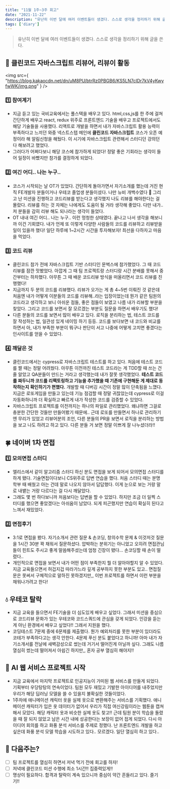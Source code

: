 ```yaml
---
title: "11월 1주~3주 회고"
date: "2021-11-22"
description: "유난히 이번 달에 여러 이벤트들이 생겼다. 스스로 생각을 정리하기 위해 글을 쓴다."
tags: ['diary']
---
```


> 유난히 이번 달에 여러 이벤트들이 생겼다. 스스로 생각을 정리하기 위해 글을 쓴다.

## 🧹 클린코드 자바스크립트 리뷰어, 리뷰이 활동

<img
  src={
    "https://blog.kakaocdn.net/dn/uM8PU/btrRz0PBGB6/KS5LN7cIDr7kV4yKwyfwWK/img.png"
  }
/>

### 1️⃣ 참여계기

- 지금 듣고 있는 국비교육에서는 풀스택을 배우고 있다. html,css,js를 한 주에 걸쳐 간단하게 배우고 react, redux 위주로 프론트엔드 기술을 배우고 프로젝트에서도 해당 기술들을 사용했다. 리액트로 개발을 하면서 내가 자바스크립트 활용 능력이 부족하다고 느끼던 와중 넥스트스텝 메인에 **클린코드 자바스크립트** 코스가 오픈 예정이라 해 알림신청을 해뒀다. 이 시기에 자바스크립트 관련해서 스터디던 강의던 다 해보려고 했었다.
- 그러다가 어쩌다보니 해당 코스에 참가하게 되었다! 정말 좋은 기회라는 생각이 들어 일정이 바빴지만 참가를 결정하게 되었다.

### 2️⃣ 여긴 어디.. 나는 누구..

- 코스가 시작되는 날 OT가 있었다. 간단하게 돌아가면서 자기소개를 했는데 거진 현직 FE개발자 분들이거나 우테코 졸업생 분들이셨다. 나만 뉴비 개백수였다 🐥 그리고 난 미션을 진행하고 코드리뷰를 받는다고 생각했지 나도 리뷰를 해야한다는 걸 몰랐다. 리뷰를 하는 것 자체는 나에게도 도움이 될 거라 생각해 좋았다. 다만 내가.. 저 분들을 감히 리뷰 해도 되나라는 생각이 들었다.
- OT 내내 여긴 어디.. 나는 누구.. 이런 멍청한 상태였다. 끝나고 나서 생각을 해보니까 이건 기회였다. 내가 언제 또 이렇게 다양한 사람들의 코드를 리뷰하고 리뷰받을 일이 있을까 했다! 일단 하루에 1~2시간 시간을 투자해보자! 최선을 다하자고 마음을 먹었다.

### 3️⃣ 코드 리뷰

- 클린코드 참가 전에 자바스크립트 기반 스터디인 문벅스에 참가했었다. 그 때 코드리뷰를 잠깐 맛봤었다. 아깝게 그 때 팀 프로젝트랑 스터디랑 시간 분배를 못해서 중간부터는 하차했다. 아무튼 그 때 배운 코드리뷰 방식을 떠올리면서 코드 리뷰를 진행했다!
- 지금까지 두 분의 코드를 리뷰했다. 리뷰가 오가는 게 총 4~5번 이뤄진 것 같은데 처음엔 내가 어떻게 이분들의 코드를 리뷰해..라는 입장이었는데 뭔가 같은 팀원의 코드라고 생각하고 보니 아쉬운 점들, 좋은 점들이 보였고 나름 내가 리뷰할 부분을 찾았다. 그리고 코드를 보면서 잘 모르겠는 부분도 질문을 하면서 배우기도 했다!
- 다른 분들의 코드를 보면서 많이 배우고 있다. 로직을 분리하는 법, 테스트 코드를 잘 작성하는 법, 일관성 있게 네이밍 하기 등등. 코드를 보다보면 내 코드와 비교를 하면서 아, 내가 부족한 부분이 뭐구나 판단이 서고 나중에 어떻게 고치면 좋겠다는 인사이트를 얻을 수 있었다.

### 4️⃣ 깨달은 것

- 클린코드에서는 cypress로 자바스크립트 테스트를 하고 있다. 처음에 테스트 코드를 짤 때는 정말 어려웠다. 아무튼 이전까진 테스트 코드라는 게 TDD할 때 쓰는 건 줄 알았고 QA분들이 만드는 거라고 생각했는데 내가 잘못 생각했었다. **테스트 코드를 짜두니까 코드를 리팩토링하고 기능을 추가했을 때 기존에 구현해둔 게 제대로 동작하는지 확인하기가 편했다.** 개발할 때 디버깅 시간이 정말 많이 단축됨을 느꼈다. 지금은 로또게임을 만들고 있는데 기능 점검할 때 정말 귀찮았는데 cypress로 이걸 자동화하니까 더 확실하고 빠르게 내가 작성한 코드를 검증할 수 있었다.
- 자바스크립트 프로젝트를 이전까지는 하나의 파일로 관리했었다. 왜냐하면 그걸로 충분한 간단한 것들만 만들어봤기 때문에.. 근데 로또를 만들면서 하나로 관리하기엔 무리가 있었고 리뷰어분의 조언, 다른 분들의 PR을 보면서 로직을 분리하는 방법을 보고 나도 하려고 하고 있다. 다른 분들 거 보면 정말 이쁘게 잘 나누셨더라!!

## 🍀 네이버 1차 면접

### 1️⃣ 모의면접 스터디

- 엘리스에서 같이 알고리즘 스터디 하신 분도 면접을 보게 되어서 모의면접 스터디를 하게 됐다. 기술면접이다보니 CS위주로 답변 연습을 했다. 처음 스터디 때는 분명 학부 때 배웠고 아는 건데 말로 나오지 않아서 답답했다. 이게 눈으로 보는 거랑 말로 내뱉는 거랑 다르다는 걸 다시 깨달았다.
- 그래도 몇 번 하다보니까 처음보다는 답변을 할 수 있었다. 하지만 조금 더 일찍 스터디를 했으면 좋았겠다는 아쉬움이 남았다. 되게 피곤했지만 연습이 확실히 된다고 느껴서 재밌었다.

### 2️⃣ 면접후기

- 3:1로 면접을 봤다. 자기소개서 관련 질문 & 손코딩, 창의수학 문제 & 이것저것 질문을 1시간 30분 꽉 채워서 질문하셨다. 압박하는 분위기는 아니었고 오히려 면접관님들이 힌트도 주시고 좋게 말씀해주셨는데 엄청 긴장이 됐다... 손코딩할 때 손이 떨렸다..
- 개인적으로 면접을 보면서 내가 어떤 점이 부족한지 뭘 더 알아야할지 알 수 있었다. 지금 교육들으면서 허겁지겁 따라가느라 깊게 공부하지 못한 부분도 있고.. 면접질문은 못써서 구체적으로 말하진 못하겠지만,, 이번 프로젝트를 하면서 이런 부분을 채워나가려고 한다!

## 💧 우테코 탈락

- 지금 교육을 들으면서 FE기술을 더 심도있게 배우고 싶었다. 그래서 미션을 중심으로 코드리뷰 문화가 있는 우테코와 코드스쿼드에 관심을 갖게 되었다. 인강을 듣는 게 아닌 환경에서 배우고 싶었다!! 그래서 지원을 했다.
- 코딩테스트 7문제 중에 6문제를 제출했다. 뭔가 예외처리를 못한 부분이 있더라도 코테가 부족하다고는 생각 안한다. 4문제 푸신 분도 붙었다고 하니까! 아마 내가 자기소개서를 전날에 새벽감성으로 썼는데 거기서 떨어진게 아닐까 싶다. 그래도 나름 열심히 썼는데 떨어져서 아쉽긴 하지만,, 혼자 공부 열심히 해야지!!

## 🤖 AI 웹 서비스 프로젝트 시작

- 지금 교육에서 마지막 프로젝트로 인공지능이 가미된 웹 서비스를 만들게 되었다. 기획부터 우당탕탕의 연속이었다. 팀원 모두 재밌고 기발한 아이디어를 내주었지만 우리가 해당 딥러닝 모델을 쓸 수 있을지 불확실한 것들이었다.
- 1주차에 애니메이션 캐릭터 옷을 실제 옷으로 변환해주는 서비스를 기획했다. 애니메이션 캐릭터가 입은 옷 데이터가 없어서 우리가 직접 여신강림이라는 웹툰을 캡쳐해서 모았다. 해당 캐릭터 옷과 비슷한 실제 옷도 찾고!! 근데 팀원 분이 학습을 돌렸을 때 잘 되지 않았고 남은 시간 내에 성공한다는 보장이 없어 접게 되었다. 다시 아이디어 회의를 하고 화풍 분석 서비스를 주제로 정했다. 난 프론트엔드 개발을 하고 싶은데 화풍 분석 모델 학습을 시도하고 있다.. 모르겠다. 일단 열심히 하고 있다..

## 🎲 다음주는?

- [ ] 팀 프로젝트를 열심히 하면서 저녁 먹기 전에 회고를 하자!
- [ ] 저녁에 클린코드 미션 수행에 최소 1시간!! 집중력있게!!
- [ ] 명상이 필요하다. 합격과 탈락이 계속 있으니까 중심이 약간 흔들리고 있다. 즐기기!!
